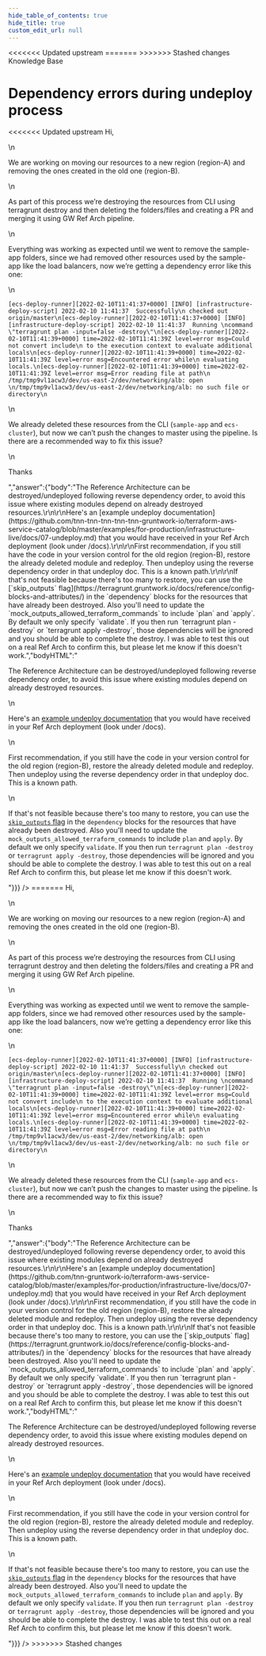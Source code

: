 ```yaml
---
hide_table_of_contents: true
hide_title: true
custom_edit_url: null
---
```



<head>
<<<<<<< Updated upstream
  <link rel="canonical" href="https://github.com/tnn-tnn-tnn-tnn-tnn-gruntwork-io/knowledge-base/discussions/186" />
=======
  <link rel="canonical" href="https://github.com/tnn-gruntwork-io/knowledge-base/discussions/186" />
>>>>>>> Stashed changes
</head>

<CenterLayout>
<span className="searchCategory">Knowledge Base</span>
<h1>Dependency errors during undeploy process</h1>
<<<<<<< Updated upstream
<GitHub discussion={{"id":"D_kwDOF8slf84AOwi7","number":186,"author":{"login":"rhoboat"},"title":"Dependency errors during undeploy process","body":"Hi, \r\n\r\nWe are working on moving our resources to a new region (region-A) and removing the ones created in the old one (region-B).\r\n\r\nAs part of this process we’re destroying the resources from CLI using terragrunt destroy and then deleting the folders/files and creating a PR and merging it using GW Ref Arch pipeline.\r\n\r\nEverything was working as expected until we went to remove the sample-app folders, since we had removed other resources used by the sample-app like the load balancers, now we’re getting a dependency error like this one:\r\n```\r\n[ecs-deploy-runner][2022-02-10T11:41:37+0000] [INFO] [infrastructure-deploy-script] 2022-02-10 11:41:37  Successfully\r\n checked out origin/master\r\n[ecs-deploy-runner][2022-02-10T11:41:37+0000] [INFO] [infrastructure-deploy-script] 2022-02-10 11:41:37  Running \r\ncommand \"terragrunt plan -input=false -destroy\"\r\n[ecs-deploy-runner][2022-02-10T11:41:39+0000] time=2022-02-10T11:41:39Z level=error msg=Could not convert include\r\n to the execution context to evaluate additional locals\r\n[ecs-deploy-runner][2022-02-10T11:41:39+0000] time=2022-02-10T11:41:39Z level=error msg=Encountered error while\r\n evaluating locals.\r\n[ecs-deploy-runner][2022-02-10T11:41:39+0000] time=2022-02-10T11:41:39Z level=error msg=Error reading file at path\r\n /tmp/tmp9vl1acw3/dev/us-east-2/dev/networking/alb: open \r\n/tmp/tmp9vl1acw3/dev/us-east-2/dev/networking/alb: no such file or directory\r\n```\r\nWe already deleted these resources from the CLI (`sample-app` and `ecs-cluster`), but now we can’t push the changes to master using the pipeline. Is there are a recommended way to fix this issue?\r\n\r\nThanks","bodyHTML":"<p dir=\"auto\">Hi,</p>\n<p dir=\"auto\">We are working on moving our resources to a new region (region-A) and removing the ones created in the old one (region-B).</p>\n<p dir=\"auto\">As part of this process we’re destroying the resources from CLI using terragrunt destroy and then deleting the folders/files and creating a PR and merging it using GW Ref Arch pipeline.</p>\n<p dir=\"auto\">Everything was working as expected until we went to remove the sample-app folders, since we had removed other resources used by the sample-app like the load balancers, now we’re getting a dependency error like this one:</p>\n<div class=\"snippet-clipboard-content notranslate position-relative overflow-auto\" data-snippet-clipboard-copy-content=\"[ecs-deploy-runner][2022-02-10T11:41:37+0000] [INFO] [infrastructure-deploy-script] 2022-02-10 11:41:37  Successfully\n checked out origin/master\n[ecs-deploy-runner][2022-02-10T11:41:37+0000] [INFO] [infrastructure-deploy-script] 2022-02-10 11:41:37  Running \ncommand &quot;terragrunt plan -input=false -destroy&quot;\n[ecs-deploy-runner][2022-02-10T11:41:39+0000] time=2022-02-10T11:41:39Z level=error msg=Could not convert include\n to the execution context to evaluate additional locals\n[ecs-deploy-runner][2022-02-10T11:41:39+0000] time=2022-02-10T11:41:39Z level=error msg=Encountered error while\n evaluating locals.\n[ecs-deploy-runner][2022-02-10T11:41:39+0000] time=2022-02-10T11:41:39Z level=error msg=Error reading file at path\n /tmp/tmp9vl1acw3/dev/us-east-2/dev/networking/alb: open \n/tmp/tmp9vl1acw3/dev/us-east-2/dev/networking/alb: no such file or directory\"><pre class=\"notranslate\"><code class=\"notranslate\">[ecs-deploy-runner][2022-02-10T11:41:37+0000] [INFO] [infrastructure-deploy-script] 2022-02-10 11:41:37  Successfully\n checked out origin/master\n[ecs-deploy-runner][2022-02-10T11:41:37+0000] [INFO] [infrastructure-deploy-script] 2022-02-10 11:41:37  Running \ncommand \"terragrunt plan -input=false -destroy\"\n[ecs-deploy-runner][2022-02-10T11:41:39+0000] time=2022-02-10T11:41:39Z level=error msg=Could not convert include\n to the execution context to evaluate additional locals\n[ecs-deploy-runner][2022-02-10T11:41:39+0000] time=2022-02-10T11:41:39Z level=error msg=Encountered error while\n evaluating locals.\n[ecs-deploy-runner][2022-02-10T11:41:39+0000] time=2022-02-10T11:41:39Z level=error msg=Error reading file at path\n /tmp/tmp9vl1acw3/dev/us-east-2/dev/networking/alb: open \n/tmp/tmp9vl1acw3/dev/us-east-2/dev/networking/alb: no such file or directory\n</code></pre></div>\n<p dir=\"auto\">We already deleted these resources from the CLI (<code class=\"notranslate\">sample-app</code> and <code class=\"notranslate\">ecs-cluster</code>), but now we can’t push the changes to master using the pipeline. Is there are a recommended way to fix this issue?</p>\n<p dir=\"auto\">Thanks</p>","answer":{"body":"The Reference Architecture can be destroyed/undeployed following reverse dependency order, to avoid this issue where existing modules depend on already destroyed resources.\r\n\r\nHere's an [example undeploy documentation](https://github.com/tnn-tnn-tnn-tnn-tnn-gruntwork-io/terraform-aws-service-catalog/blob/master/examples/for-production/infrastructure-live/docs/07-undeploy.md) that you would have received in your Ref Arch deployment (look under /docs).\r\n\r\nFirst recommendation, if you still have the code in your version control for the old region (region-B), restore the already deleted module and redeploy. Then undeploy using the reverse dependency order in that undeploy doc. This is a known path.\r\n\r\nIf that's not feasible because there's too many to restore, you can use the [`skip_outputs` flag](https://terragrunt.gruntwork.io/docs/reference/config-blocks-and-attributes/) in the `dependency` blocks for the resources that have already been destroyed. Also you'll need to update the `mock_outputs_allowed_terraform_commands` to include `plan` and `apply`. By default we only specify `validate`. If you then run `terragrunt plan -destroy` or `terragrunt apply -destroy`, those dependencies will be ignored and you should be able to complete the destroy. I was able to test this out on a real Ref Arch to confirm this, but please let me know if this doesn't work.","bodyHTML":"<p dir=\"auto\">The Reference Architecture can be destroyed/undeployed following reverse dependency order, to avoid this issue where existing modules depend on already destroyed resources.</p>\n<p dir=\"auto\">Here's an <a href=\"https://github.com/tnn-tnn-tnn-tnn-tnn-gruntwork-io/terraform-aws-service-catalog/blob/master/examples/for-production/infrastructure-live/docs/07-undeploy.md\">example undeploy documentation</a> that you would have received in your Ref Arch deployment (look under /docs).</p>\n<p dir=\"auto\">First recommendation, if you still have the code in your version control for the old region (region-B), restore the already deleted module and redeploy. Then undeploy using the reverse dependency order in that undeploy doc. This is a known path.</p>\n<p dir=\"auto\">If that's not feasible because there's too many to restore, you can use the <a href=\"https://terragrunt.gruntwork.io/docs/reference/config-blocks-and-attributes/\" rel=\"nofollow\"><code class=\"notranslate\">skip_outputs</code> flag</a> in the <code class=\"notranslate\">dependency</code> blocks for the resources that have already been destroyed. Also you'll need to update the <code class=\"notranslate\">mock_outputs_allowed_terraform_commands</code> to include <code class=\"notranslate\">plan</code> and <code class=\"notranslate\">apply</code>. By default we only specify <code class=\"notranslate\">validate</code>. If you then run <code class=\"notranslate\">terragrunt plan -destroy</code> or <code class=\"notranslate\">terragrunt apply -destroy</code>, those dependencies will be ignored and you should be able to complete the destroy. I was able to test this out on a real Ref Arch to confirm this, but please let me know if this doesn't work.</p>"}}} />
=======
<GitHub discussion={{"id":"D_kwDOF8slf84AOwi7","number":186,"author":{"login":"rhoboat"},"title":"Dependency errors during undeploy process","body":"Hi, \r\n\r\nWe are working on moving our resources to a new region (region-A) and removing the ones created in the old one (region-B).\r\n\r\nAs part of this process we’re destroying the resources from CLI using terragrunt destroy and then deleting the folders/files and creating a PR and merging it using GW Ref Arch pipeline.\r\n\r\nEverything was working as expected until we went to remove the sample-app folders, since we had removed other resources used by the sample-app like the load balancers, now we’re getting a dependency error like this one:\r\n```\r\n[ecs-deploy-runner][2022-02-10T11:41:37+0000] [INFO] [infrastructure-deploy-script] 2022-02-10 11:41:37  Successfully\r\n checked out origin/master\r\n[ecs-deploy-runner][2022-02-10T11:41:37+0000] [INFO] [infrastructure-deploy-script] 2022-02-10 11:41:37  Running \r\ncommand \"terragrunt plan -input=false -destroy\"\r\n[ecs-deploy-runner][2022-02-10T11:41:39+0000] time=2022-02-10T11:41:39Z level=error msg=Could not convert include\r\n to the execution context to evaluate additional locals\r\n[ecs-deploy-runner][2022-02-10T11:41:39+0000] time=2022-02-10T11:41:39Z level=error msg=Encountered error while\r\n evaluating locals.\r\n[ecs-deploy-runner][2022-02-10T11:41:39+0000] time=2022-02-10T11:41:39Z level=error msg=Error reading file at path\r\n /tmp/tmp9vl1acw3/dev/us-east-2/dev/networking/alb: open \r\n/tmp/tmp9vl1acw3/dev/us-east-2/dev/networking/alb: no such file or directory\r\n```\r\nWe already deleted these resources from the CLI (`sample-app` and `ecs-cluster`), but now we can’t push the changes to master using the pipeline. Is there are a recommended way to fix this issue?\r\n\r\nThanks","bodyHTML":"<p dir=\"auto\">Hi,</p>\n<p dir=\"auto\">We are working on moving our resources to a new region (region-A) and removing the ones created in the old one (region-B).</p>\n<p dir=\"auto\">As part of this process we’re destroying the resources from CLI using terragrunt destroy and then deleting the folders/files and creating a PR and merging it using GW Ref Arch pipeline.</p>\n<p dir=\"auto\">Everything was working as expected until we went to remove the sample-app folders, since we had removed other resources used by the sample-app like the load balancers, now we’re getting a dependency error like this one:</p>\n<div class=\"snippet-clipboard-content notranslate position-relative overflow-auto\" data-snippet-clipboard-copy-content=\"[ecs-deploy-runner][2022-02-10T11:41:37+0000] [INFO] [infrastructure-deploy-script] 2022-02-10 11:41:37  Successfully\n checked out origin/master\n[ecs-deploy-runner][2022-02-10T11:41:37+0000] [INFO] [infrastructure-deploy-script] 2022-02-10 11:41:37  Running \ncommand &quot;terragrunt plan -input=false -destroy&quot;\n[ecs-deploy-runner][2022-02-10T11:41:39+0000] time=2022-02-10T11:41:39Z level=error msg=Could not convert include\n to the execution context to evaluate additional locals\n[ecs-deploy-runner][2022-02-10T11:41:39+0000] time=2022-02-10T11:41:39Z level=error msg=Encountered error while\n evaluating locals.\n[ecs-deploy-runner][2022-02-10T11:41:39+0000] time=2022-02-10T11:41:39Z level=error msg=Error reading file at path\n /tmp/tmp9vl1acw3/dev/us-east-2/dev/networking/alb: open \n/tmp/tmp9vl1acw3/dev/us-east-2/dev/networking/alb: no such file or directory\"><pre class=\"notranslate\"><code class=\"notranslate\">[ecs-deploy-runner][2022-02-10T11:41:37+0000] [INFO] [infrastructure-deploy-script] 2022-02-10 11:41:37  Successfully\n checked out origin/master\n[ecs-deploy-runner][2022-02-10T11:41:37+0000] [INFO] [infrastructure-deploy-script] 2022-02-10 11:41:37  Running \ncommand \"terragrunt plan -input=false -destroy\"\n[ecs-deploy-runner][2022-02-10T11:41:39+0000] time=2022-02-10T11:41:39Z level=error msg=Could not convert include\n to the execution context to evaluate additional locals\n[ecs-deploy-runner][2022-02-10T11:41:39+0000] time=2022-02-10T11:41:39Z level=error msg=Encountered error while\n evaluating locals.\n[ecs-deploy-runner][2022-02-10T11:41:39+0000] time=2022-02-10T11:41:39Z level=error msg=Error reading file at path\n /tmp/tmp9vl1acw3/dev/us-east-2/dev/networking/alb: open \n/tmp/tmp9vl1acw3/dev/us-east-2/dev/networking/alb: no such file or directory\n</code></pre></div>\n<p dir=\"auto\">We already deleted these resources from the CLI (<code class=\"notranslate\">sample-app</code> and <code class=\"notranslate\">ecs-cluster</code>), but now we can’t push the changes to master using the pipeline. Is there are a recommended way to fix this issue?</p>\n<p dir=\"auto\">Thanks</p>","answer":{"body":"The Reference Architecture can be destroyed/undeployed following reverse dependency order, to avoid this issue where existing modules depend on already destroyed resources.\r\n\r\nHere's an [example undeploy documentation](https://github.com/tnn-gruntwork-io/terraform-aws-service-catalog/blob/master/examples/for-production/infrastructure-live/docs/07-undeploy.md) that you would have received in your Ref Arch deployment (look under /docs).\r\n\r\nFirst recommendation, if you still have the code in your version control for the old region (region-B), restore the already deleted module and redeploy. Then undeploy using the reverse dependency order in that undeploy doc. This is a known path.\r\n\r\nIf that's not feasible because there's too many to restore, you can use the [`skip_outputs` flag](https://terragrunt.gruntwork.io/docs/reference/config-blocks-and-attributes/) in the `dependency` blocks for the resources that have already been destroyed. Also you'll need to update the `mock_outputs_allowed_terraform_commands` to include `plan` and `apply`. By default we only specify `validate`. If you then run `terragrunt plan -destroy` or `terragrunt apply -destroy`, those dependencies will be ignored and you should be able to complete the destroy. I was able to test this out on a real Ref Arch to confirm this, but please let me know if this doesn't work.","bodyHTML":"<p dir=\"auto\">The Reference Architecture can be destroyed/undeployed following reverse dependency order, to avoid this issue where existing modules depend on already destroyed resources.</p>\n<p dir=\"auto\">Here's an <a href=\"https://github.com/tnn-gruntwork-io/terraform-aws-service-catalog/blob/master/examples/for-production/infrastructure-live/docs/07-undeploy.md\">example undeploy documentation</a> that you would have received in your Ref Arch deployment (look under /docs).</p>\n<p dir=\"auto\">First recommendation, if you still have the code in your version control for the old region (region-B), restore the already deleted module and redeploy. Then undeploy using the reverse dependency order in that undeploy doc. This is a known path.</p>\n<p dir=\"auto\">If that's not feasible because there's too many to restore, you can use the <a href=\"https://terragrunt.gruntwork.io/docs/reference/config-blocks-and-attributes/\" rel=\"nofollow\"><code class=\"notranslate\">skip_outputs</code> flag</a> in the <code class=\"notranslate\">dependency</code> blocks for the resources that have already been destroyed. Also you'll need to update the <code class=\"notranslate\">mock_outputs_allowed_terraform_commands</code> to include <code class=\"notranslate\">plan</code> and <code class=\"notranslate\">apply</code>. By default we only specify <code class=\"notranslate\">validate</code>. If you then run <code class=\"notranslate\">terragrunt plan -destroy</code> or <code class=\"notranslate\">terragrunt apply -destroy</code>, those dependencies will be ignored and you should be able to complete the destroy. I was able to test this out on a real Ref Arch to confirm this, but please let me know if this doesn't work.</p>"}}} />
>>>>>>> Stashed changes

</CenterLayout>
  

<!-- ##DOCS-SOURCER-START
{
  "sourcePlugin": "github-discussions",
  "hash": "b74ac8876754a3d758cf8dfc03461a22"
}
##DOCS-SOURCER-END -->

